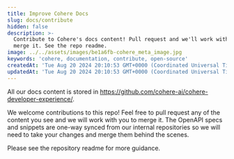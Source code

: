 ```yaml
---
title: Improve Cohere Docs
slug: docs/contribute
hidden: false
description: >-
  Contribute to Cohere's docs content! Pull request and we'll work with you to
  merge it. See the repo readme.
image: ../../assets/images/be1a6fb-cohere_meta_image.jpg
keywords: 'cohere, documentation, contribute, open-source'
createdAt: 'Tue Aug 20 2024 20:10:53 GMT+0000 (Coordinated Universal Time)'
updatedAt: 'Tue Aug 20 2024 20:10:53 GMT+0000 (Coordinated Universal Time)'
---
```


All our docs content is stored in https://github.com/cohere-ai/cohere-developer-experience/. 

We welcome contributions to this repo! Feel free to pull request any of the content you see and we will work with you to merge it. The OpenAPI specs and snippets are one-way synced from our internal repositories so we will need to take your changes and merge them behind the scenes.

Please see the repository readme for more guidance.
